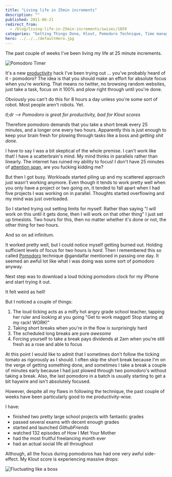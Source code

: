 ```yaml
---
title: "Living life in 25min increments"
description: ""
published: 2011-06-21
redirect_from:
  - /blog/living-life-in-25min-increments/swizec/1859
categories: "Getting Things Done, Klout, Pomodoro Technique, Time management, Twitter, Uncategorized"
hero: ../../../defaultHero.jpg
---
```


The past couple of weeks I've been living my life at 25 minute increments.

![Pomodoro Timer](https://swizec.com/wp-content/uploads/2011/06/300px-Il_pomodoro.jpg "Pomodoro Timer")

It's a new [productivity](https://en.wikipedia.org/wiki/Productivity "Productivity") hack I've been trying out ... you've probably heard of it - pomodoro? The idea is that you should make an effort for absolute focus when you're working. That means no twitter, no browsing random websites, just take a task, focus on it 100% and plow right through until you're done.

Obviously you can't do this for 8 hours a day unless you're some sort of robot. Most people aren't robots. Yet.

_tl;dr --> Pomodoro is great for productivity, bad for Klout scores_

Therefore pomodoro demands that you take a short break every 25 minutes, and a longer one every two hours. Apparently this is just enough to keep your brain fresh for plowing through tasks like a boss and _getting shit done_.

I have to say I was a bit skeptical of the whole premise. I can't work like that! I have a scatterbrain's mind. My mind thinks in parallels rather than linearly. The internet has ruined my ability to focus! I don't have 25 minutes of [attention span](https://en.wikipedia.org/wiki/Attention_span "Attention span"), are you fucking kidding me?

But then I got busy. Workloads started piling up and my scattered approach just wasn't working anymore. Even though it tends to work pretty well when you only have a project or two going on, it tended to fall apart when I had five projects I was working on in parallel. Thoughts started overflowing and my mind was just overloaded.

So I started trying out setting limits for myself. Rather than saying "I will work on this until it gets done, then I will work on that other thing" I just set up timeslots. Two hours for this, then no matter whether it's done or not, the other thing for two hours.

And so on ad infinitum.

It worked pretty well, but I could notice myself getting burned out. Holding sufficient levels of focus for two hours is _hard_. Then I remembered this so called [Pomodoro](https://en.wikipedia.org/wiki/Pomodoro_Technique "Pomodoro Technique") technique @gandalfar mentioned in passing one day. It seemed an awful lot like what I was doing was some sort of pomodoro anyway.

Next step was to download a loud ticking pomodoro clock for my iPhone and start trying it out.

It felt weird as hell!

But I noticed a couple of things:

1.  The loud ticking acts as a milfy hot angry grade school teacher, tapping her ruler and looking at you going "Get to work maggot! Stop staring at my rack! WORK!"
2.  Taking short breaks when you're in the flow is surprisingly hard
3.  The scheduled long breaks are pure _awesome_
4.  Forcing yourself to take a break pays dividends at 2am when you're still fresh as a rose and able to focus

At this point I would like to admit that I sometimes don't follow the ticking tomato as rigorously as I should. I often skip the short break because I'm on the verge of getting something done, and sometimes I take a break a couple of minutes early because I had just plowed through two pomodoro's without taking a break. Also, the last pomodoro in a batch is usually starting to get a bit haywire and isn't absolutely focused.

However, despite all my flaws in following the technique, the past couple of weeks have been particularly good to me productivity-wise.

I have:

- finished two pretty large school projects with fantastic grades
- passed several exams with decent enough grades
- started and launched _GithubFriends_
- watched 132 episodes of How I Met Your Mother
- had the most fruitful freelancing month ever
- had an actual social life all throughout

Although, all the focus during pomodoros has had one very awful side-effect. My Klout score is experiencing massive drops:

![](https://swizec.com/wp-content/uploads/2011/06/jLW0g4.png "Fluctuating like a boss")
